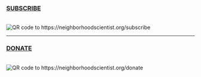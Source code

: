 :::{.align-center}

### [SUBSCRIBE](https://neighborhoodscientist.org/subscribe)
<br>
<img src="/img/qrcode-subscribe-slate.png" alt="QR code to https://neighborhoodscientist.org/subscribe">

:::

<hr>

:::{.align-center}

### [DONATE](https://neighborhoodscientist.org/donate)
<br>
<img src="/img/qrcode-donate-caribbean.png" alt="QR code to https://neighborhoodscientist.org/donate">

:::
